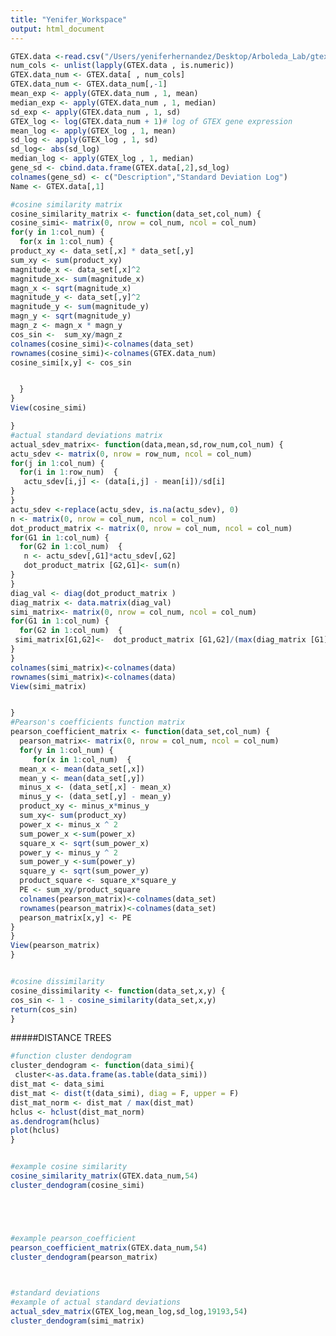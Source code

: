```yaml
---
title: "Yenifer_Workspace"
output: html_document
---
```


```r
GTEX.data <-read.csv("/Users/yeniferhernandez/Desktop/Arboleda_Lab/gtex_medians_PC_only_wo_MT.csv", header = TRUE, sep=",")  
num_cols <- unlist(lapply(GTEX.data , is.numeric))
GTEX.data_num <- GTEX.data[ , num_cols]  
GTEX.data_num <- GTEX.data_num[,-1]
mean_exp <- apply(GTEX.data_num , 1, mean) 
median_exp <- apply(GTEX.data_num , 1, median)
sd_exp <- apply(GTEX.data_num , 1, sd)
GTEX_log <- log(GTEX.data_num + 1)# log of GTEX gene expression 
mean_log <- apply(GTEX_log , 1, mean) 
sd_log <- apply(GTEX_log , 1, sd) 
sd_log<- abs(sd_log)
median_log <- apply(GTEX_log , 1, median)
gene_sd <- cbind.data.frame(GTEX.data[,2],sd_log) 
colnames(gene_sd) <- c("Description","Standard Deviation Log") 
Name <- GTEX.data[,1]

#cosine similarity matrix 
cosine_similarity_matrix <- function(data_set,col_num) {
cosine_simi<- matrix(0, nrow = col_num, ncol = col_num)
for(y in 1:col_num) {
  for(x in 1:col_num) {
product_xy <- data_set[,x] * data_set[,y]
sum_xy <- sum(product_xy)
magnitude_x <- data_set[,x]^2
magnitude_x<- sum(magnitude_x)
magn_x <- sqrt(magnitude_x)
magnitude_y <- data_set[,y]^2
magnitude_y <- sum(magnitude_y)
magn_y <- sqrt(magnitude_y)
magn_z <- magn_x * magn_y
cos_sin <-  sum_xy/magn_z
colnames(cosine_simi)<-colnames(data_set)
rownames(cosine_simi)<-colnames(GTEX.data_num)
cosine_simi[x,y] <- cos_sin


  }
}
View(cosine_simi)

}
#actual standard deviations matrix
actual_sdev_matrix<- function(data,mean,sd,row_num,col_num) {
actu_sdev <- matrix(0, nrow = row_num, ncol = col_num)
for(j in 1:col_num) {
  for(i in 1:row_num)  {
   actu_sdev[i,j] <- (data[i,j] - mean[i])/sd[i]
}      
}
actu_sdev <-replace(actu_sdev, is.na(actu_sdev), 0)
n <- matrix(0, nrow = col_num, ncol = col_num)
dot_product_matrix <- matrix(0, nrow = col_num, ncol = col_num)
for(G1 in 1:col_num) {
  for(G2 in 1:col_num)  {
   n <- actu_sdev[,G1]*actu_sdev[,G2]
   dot_product_matrix [G2,G1]<- sum(n)
}
}
diag_val <- diag(dot_product_matrix )
diag_matrix <- data.matrix(diag_val)
simi_matrix<- matrix(0, nrow = col_num, ncol = col_num)
for(G1 in 1:col_num) {
  for(G2 in 1:col_num)  {
 simi_matrix[G1,G2]<-  dot_product_matrix [G1,G2]/(max(diag_matrix [G1],diag_matrix [G2]))
}
}
colnames(simi_matrix)<-colnames(data)
rownames(simi_matrix)<-colnames(data)
View(simi_matrix)


}
#Pearson's coefficients function matrix 
pearson_coefficient_matrix <- function(data_set,col_num) {
  pearson_matrix<- matrix(0, nrow = col_num, ncol = col_num)
  for(y in 1:col_num) {
     for(x in 1:col_num)  {
  mean_x <- mean(data_set[,x])
  mean_y <- mean(data_set[,y])
  minus_x <- (data_set[,x] - mean_x)
  minus_y <- (data_set[,y] - mean_y)
  product_xy <- minus_x*minus_y
  sum_xy<- sum(product_xy)
  power_x <- minus_x ^ 2 
  sum_power_x <-sum(power_x)
  square_x <- sqrt(sum_power_x)
  power_y <- minus_y ^ 2
  sum_power_y <-sum(power_y)
  square_y <- sqrt(sum_power_y)
  product_square <- square_x*square_y
  PE <- sum_xy/product_square
  colnames(pearson_matrix)<-colnames(data_set)
  rownames(pearson_matrix)<-colnames(data_set)
  pearson_matrix[x,y] <- PE
}
}
View(pearson_matrix)
}


#cosine dissimilarity 
cosine_dissimilarity <- function(data_set,x,y) {
cos_sin <- 1 - cosine_similarity(data_set,x,y)
return(cos_sin)
}
```
#####DISTANCE TREES
```r
#function cluster dendogram 
cluster_dendogram <- function(data_simi){
 cluster<-as.data.frame(as.table(data_simi))
dist_mat <- data_simi
dist_mat <- dist(t(data_simi), diag = F, upper = F)
dist_mat_norm <- dist_mat / max(dist_mat)  
hclus <- hclust(dist_mat_norm)
as.dendrogram(hclus)
plot(hclus) 
}


#example cosine similarity 
cosine_similarity_matrix(GTEX.data_num,54)
cluster_dendogram(cosine_simi)





#example pearson_coefficient 
pearson_coefficient_matrix(GTEX.data_num,54)
cluster_dendogram(pearson_matrix)

  

#standard deviations 
#example of actual standard deviations
actual_sdev_matrix(GTEX_log,mean_log,sd_log,19193,54)
cluster_dendogram(simi_matrix)


```
